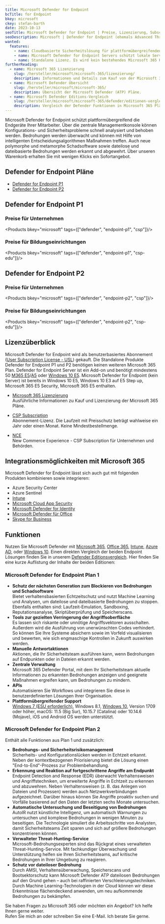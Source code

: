```yaml
---
title: Microsoft Defender for Endpoint
bcTitle: for Endpoint
bkey: microsoft
ckey: stefan-barth
date: 2023-10-13
seoTitle: Microsoft Defender for Endpoint | Preise, Lizenzierung, Subscriptions
seoDescription: Microsoft | Defender for Endpoint (ehemals Advanced Threat Protection (MDATP))| Wir beraten Sie individuell zu Fragen bei Lizenzierung und Kosten.
wanted:
  features:
    - name: Cloudbasierte Sicherheitslösung für plattformübergreifenden Schutz von Endgeräten
    - name: Microsoft Defender for Endpoint Servers schützt lokale Server und Linux Umgebungen
    - name: Standalone Lizenz. Es wird kein bestehendes Microsoft 365 Konto benötigt
furtherReading:
  - name: Microsoft 365 Lizenzierung
    slug: /hersteller/microsoft/microsoft-365/lizenzierung/
    description: Informationen und Details zum Kauf von der Microsoft 365 Pläne.
  - name: Microsoft Defender Übersicht
    slug: /hersteller/microsoft/microsoft-365/
    description: Übersicht der Microsoft Defender (ATP) Pläne.
  - name: Microsoft Defender Editions-Vergleich
    slug: /hersteller/microsoft/microsoft-365/defender/editionen-vergleich/
    description: Vergleich der Defender Funktionen in Microsoft 365 Plänen.
---
```




<Intro>

Microsoft Defender for Endpoint schützt plattformübergreifend die Endgeräte Ihrer Mitarbeiter. Über die zentrale Managementkonsole können Konfigurations- und Sicherheitsprobleme schnell analysiert und behoben werden. Bedrohungen werden überwacht und können mit Hilfe von intelligenten Entscheidungsalgorithmen Maßnahmen treffen. Auch neue polymorphe und metamorphe Schadsoftware sowie dateilose und dateibasierte Bedrohungen werden erkannt und abgewehrt.
Über unseren Warenkorb erhalten Sie mit wenigen Klicks ein Sofortangebot.


</Intro>

<TOC />


## Defender for Endpoint Pläne


<ArrowList>

- [Defender for Endpoint P1](#defender-for-endpoint-p1)
- [Defender for Endpoint P2](#defender-for-endpoint-p2)

</ArrowList>


## Defender for Endpoint P1

### Preise für Unternehmen

<Products bkey="microsoft" tags={["defender", "endpoint-p1", "csp"]}/>


### Preise für Bildungseinrichtungen

<Products bkey="microsoft" tags={["defender", "endpoint-p1", "csp-edu"]}/>


## Defender for Endpoint P2

### Preise für Unternehmen

<Products bkey="microsoft" tags={["defender", "endpoint-p2", "csp"]}/>


### Preise für Bildungseinrichtungen

<Products bkey="microsoft" tags={["defender", "endpoint-p2", "csp-edu"]}/>



## Lizenzüberblick

Microsoft Defender for Endpoint wird als benutzerbasiertes Abonnement ([User Subscription License - USL](/hersteller/microsoft/microsoft-365/lizenzierung/#user-subscription-license-usl)) gekauft.
Die Standalone Produkte Defender for Endpoint P1 und P2 benötigen keinen weiteren Microsoft 365 Plan.
Defender for Endpoint Server ist ein Add-on und benötigt mindestens 50 [M365 E5](/hersteller/microsoft/microsoft-365/enterprise-e5/)/[A5](/hersteller/microsoft/microsoft-365/education-a5/) oder [Windows 10 E5](/hersteller/microsoft/windows/).
Microsoft Defender for Endpoint (kein Server) ist bereits in Windows 10 E5, Windows 10 E3 auf E5 Step up, Microsoft 365 E5 Security, Microsoft 365 E5 enthalten.


<ArrowList>

- [Microsoft 365 Lizenzierung](/hersteller/microsoft/microsoft-365/lizenzierung/)<br />
  Ausführliche Informationen zu Kauf und Lizenzierung der Microsoft 365 Pläne.

- [CSP Subscription](/hersteller/microsoft/csp/)<br />
  Abonnement-Lizenz. Die Laufzeit mit Preisschutz beträgt wahlweise ein Jahr oder einen Monat. Keine Mindestbestellmenge.

- [NCE](/hersteller/microsoft/microsoft-365/lizenzierung/#new-commerce-experience-nce)<br />
  New Commerce Experience - CSP Subscription für Unternehmen und Behörden.

</ArrowList>



## Integrationsmöglichkeiten mit Microsoft 365

Microsoft Defender for Endpoint lässt sich auch gut mit folgenden Produkten kombinieren sowie integrieren:

<ArrowList>

- Azure Security Center
- Azure Sentinel
- [Intune](/hersteller/microsoft/intune/)
- [Microsoft Cloud App Security](/hersteller/microsoft/microsoft-365/cloud-app-security/)
- [Microsoft Defender for Identity](/hersteller/microsoft/microsoft-365/defender/identity/)
- [Microsoft Defender für Office](/hersteller/microsoft/microsoft-365/defender/office-365/)
- [Skype for Business](/hersteller/microsoft/skype-for-business/)

</ArrowList>


## Funktionen

Nutzen Sie Microsoft Defender mit [Microsoft 365](/hersteller/microsoft/microsoft-365/), [Office 365](/hersteller/microsoft/office-365/), [Intune](/hersteller/microsoft/intune/), [Azure AD](/hersteller/microsoft/azure/active-directory/), oder [Windows 10](/hersteller/microsoft/windows/). Einen direkten Vergleich der beiden Endpoint Lösungen finden Sie in unserem [Defender Editionsvergleich](/hersteller/microsoft/microsoft-365/defender/editionen-vergleich/).
Hier finden Sie eine kurze Auflistung der Inhalte der beiden Editionen:

### Microsoft Defender for Endpoint Plan 1

<ArrowList>

- **Schutz der nächsten Generation zum Blockieren von Bedrohungen und Schadsoftware**<br />
  Bietet verhaltensbasierten Echtzeitschutz und nutzt Machine Learning und Analysen, um dateilose und dateibasierte Bedrohungen zu stoppen. Ebenfalls enthalten sind: Laufzeit-Emulation, Sandboxing, Reputationsanalyse, Skriptüberprüfung und Speicherscans.
- **Tools zur gezielten Verringerung der Angriffsoberfläche**<br />
  Es lassen sich riskante oder unnötige Angriffsvektoren ausschalten. Außerdem wird die Ausführung von unerwünschten Codes verhindert. So können Sie Ihre Systeme absichern sowie im Vorfeld visualisieren und bewerten, wie sich engmaschige Kontrollen in Zukunft auswirken werden.
- **Manuelle Antwortaktionen**<br />
  Aktionen, die Ihr Sicherheitsteam ausführen kann, wenn Bedrohungen auf Endpunkten oder in Dateien erkannt werden.
- **Zentrale Verwaltung**<br />
  Microsoft 365 Defender Portal, mit dem Ihr Sicherheitsteam aktuelle Informationen zu erkannten Bedrohungen anzeigen und geeignete Maßnahmen ergreifen kann, um Bedrohungen zu mindern.
- **APIs**<br />
  Automatisieren Sie Workflows und integrieren Sie diese in benutzerdefinierten Lösungen Ihrer Organisation.
- **Plattformübergreifender Support**<br />
  [Windows 7 (ESU erforderlich)](/hersteller/microsoft/windows-7-extended-security-updates-esu/), Windows 8.1, [Windows 10](/hersteller/microsoft/windows/), Version 1709 oder höher, macOS: 11.5 (Big Sur), 10.15.7 (Catalina) oder 10.14.6 (Mojave), iOS und Android OS werden unterstützt.

</ArrowList>

### Microsoft Defender for Endpoint Plan 2

Enthält alle Funktionen aus Plan 1 und zusätzlich:

<ArrowList>

- **Bedrohungs- und Sicherheitsrisikomanagement**<br />
  Sicherheits- und Konfigurationslücken werden in Echtzeit erkannt. Neben der kontextbezogenen Priorisierung bietet die Lösung einen "End-to-End"-Prozess zur Problembehandlung.
- **Erkennung und Reaktion auf fortgeschrittene Angriffe am Endpunkt**<br />
  Endpoint Detection and Response (EDR) überwacht Verhaltensweisen und Angriffstechniken, um erweiterte Angriffe in Echtzeit zu erkennen und abzuwehren. Neben Verhaltensweisen (z. B. das Anlegen von Dateien und Prozessen) werden auch Netzwerkverbindungen aufgezeichnet. Darüber hinaus können Sie Angriffe proaktiv suchen und Vorfälle basierend auf den Daten der letzten sechs Monate untersuchen.
- **Automatische Untersuchung und Beseitigung von Bedrohungen**<br />
  AutoIR nutzt künstliche Intelligenz, um automatisch Warnungen zu untersuchen und komplexe Bedrohungen in wenigen Minuten zu beseitigen. Die Technologie simuliert die Arbeitsschritte von Analysten, damit Sicherheitsteams Zeit sparen und sich auf größere Bedrohungen konzentrieren können.
- **Verwalteter Threat-Hunting-Service**<br />
  Microsoft-Bedrohungsexperten sind das Rückgrat eines verwalteten Threat-Hunting-Service. Mit fachkundiger Überwachung und Unterstützung helfen sie Ihren Sicherheitsteams, auf kritische Bedrohungen in Ihrer Umgebung zu reagieren.
- **Schutz vor dateiloser Bedrohung**<br />
  Durch AMSI, Verhaltensüberwachung, Speicherscans und Bootsektorschutz kann Microsoft Defender ATP dateilosen Bedrohungen auf den Grund gehen – auch bei raffinierten Verschleierungstechniken. Durch Machine Learning-Technologien in der Cloud können wir diese Erkenntnisse flächendeckend anwenden, um neu aufkommende Bedrohungen zu bekämpfen.

</ArrowList>


<GetInTouch theme="light">

Sie haben Fragen zu Microsoft 365 oder möchten ein Angebot? Ich helfe Ihnen gerne weiter.<br />
Rufen Sie mich an oder schreiben Sie eine E-Mail. Ich berate Sie gerne.

</GetInTouch>
